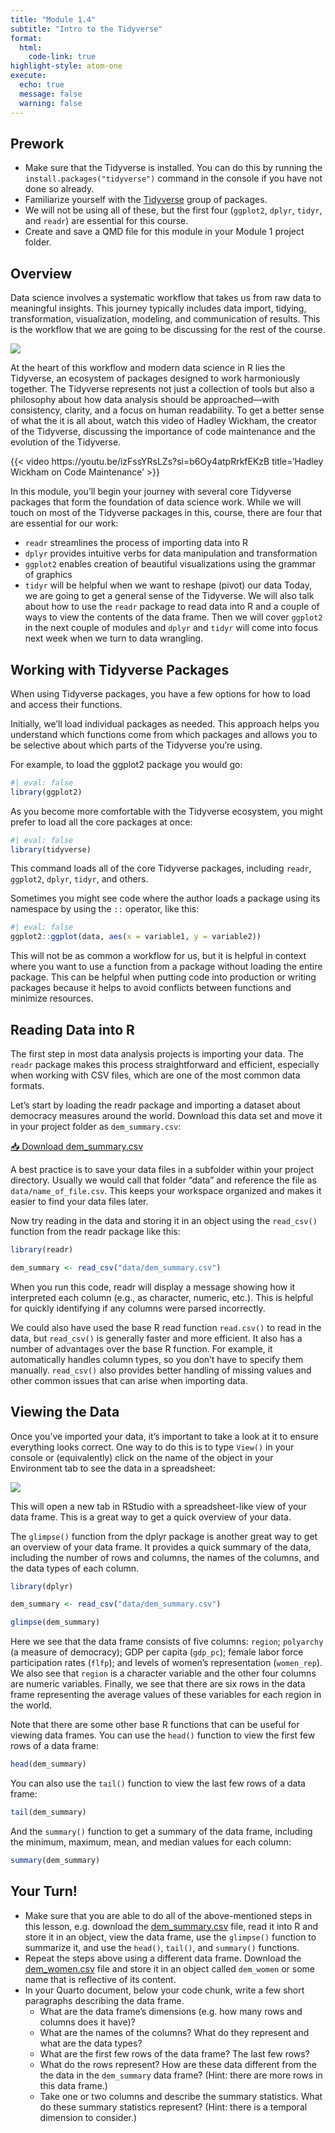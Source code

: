 ```yaml
---
title: "Module 1.4"
subtitle: "Intro to the Tidyverse"
format: 
  html:
    code-link: true
highlight-style: atom-one
execute: 
  echo: true
  message: false
  warning: false
---
```


::: {.callout-tip}
## Prework
- Make sure that the Tidyverse is installed. You can do this by running the `install.packages("tidyverse")` command in the console if you have not done so already.
- Familiarize yourself with the [Tidyverse](https://www.tidyverse.org/packages/) group of packages.
- We will not be using all of these, but the first four (`ggplot2`, `dplyr`, `tidyr`, and `readr`) are essential for this course.
- Create and save a QMD file for this module in your Module 1 project folder.
:::

## Overview

Data science involves a systematic workflow that takes us from raw data to meaningful insights. This journey typically includes data import, tidying, transformation, visualization, modeling, and communication of results. This is the workflow that we are going to be discussing for the rest of the course. 

![ ](images/ds-workflow.png)

At the heart of this workflow and modern data science in R lies the Tidyverse, an ecosystem of packages designed to work harmoniously together. The Tidyverse represents not just a collection of tools but also a philosophy about how data analysis should be approached—with consistency, clarity, and a focus on human readability. To get a better sense of what the it is all about, watch this video of Hadley Wickham, the creator of the Tidyverse, discussing the importance of code maintenance and the evolution of the Tidyverse.

{{< video https://youtu.be/izFssYRsLZs?si=b6Oy4atpRrkfEKzB title='Hadley Wickham on Code Maintenance' >}}

In this module, you'll begin your journey with several core Tidyverse packages that form the foundation of data science work. While we will touch on most of the Tidyverse packages in this, course, there are four that are essential for our work:

- `readr` streamlines the process of importing data into R
- `dplyr` provides intuitive verbs for data manipulation and transformation
- `ggplot2` enables creation of beautiful visualizations using the grammar of graphics
- `tidyr` will be helpful when we want to reshape (pivot) our data 
Today, we are going to get a general sense of the Tidyverse. We will also talk about how to use the `readr` package to read data into R and a couple of ways to view the contents of the data frame. Then we will cover `ggplot2` in the next couple of modules and `dplyr` and `tidyr` will come into focus next week when we turn to data wrangling. 

## Working with Tidyverse Packages

When using Tidyverse packages, you have a few options for how to load and access their functions.

Initially, we'll load individual packages as needed. This approach helps you understand which functions come from which packages and allows you to be selective about which parts of the Tidyverse you're using.

For example, to load the ggplot2 package you would go:

```r
#| eval: false
library(ggplot2)
```

As you become more comfortable with the Tidyverse ecosystem, you might prefer to load all the core packages at once:

```r
#| eval: false
library(tidyverse)
```

This command loads all of the core Tidyverse packages, including `readr`, `ggplot2`, `dplyr`, `tidyr`, and others.

Sometimes you might see code where the author loads a package using its namespace by using the `::` operator, like this:

```r
#| eval: false
ggplot2::ggplot(data, aes(x = variable1, y = variable2))
```

This will not be as common a workflow for us, but it is helpful in context where you want to use a function from a package without loading the entire package. This can be helpful when putting code into production or writing packages because it helps to avoid conflicts between functions and minimize resources.

## Reading Data into R

The first step in most data analysis projects is importing your data. The `readr` package makes this process straightforward and efficient, especially when working with CSV files, which are one of the most common data formats.

Let's start by loading the readr package and importing a dataset about democracy measures around the world. Download this data set and move it in your project folder as `dem_summary.csv`: 

<a href="data/dem_summary.csv" download>📥 Download dem_summary.csv</a>

A best practice is to save your data files in a subfolder within your project directory. Usually we would call that folder "data" and reference the file as `data/name_of_file.csv`. This keeps your workspace organized and makes it easier to find your data files later.

Now try reading in the data and storing it in an object using the `read_csv()` function from the readr package like this:

```r
library(readr)

dem_summary <- read_csv("data/dem_summary.csv")
```

When you run this code, readr will display a message showing how it interpreted each column (e.g., as character, numeric, etc.). This is helpful for quickly identifying if any columns were parsed incorrectly.

::: {.callout-note}
We could also have used the base R read function `read.csv()` to read in the data, but `read_csv()` is generally faster and more efficient. It also has a number of advantages over the base R function. For example, it automatically handles column types, so you don't have to specify them manually. `read_csv()` also provides better handling of missing values and other common issues that can arise when importing data.
:::

## Viewing the Data

Once you've imported your data, it's important to take a look at it to ensure everything looks correct. One way to do this is to type `View()` in your console or (equivalently) click on the name of the object in your Environment tab to see the data in a spreadsheet:

![](images/view_df.gif){fig-align="center"}

This will open a new tab in RStudio with a spreadsheet-like view of your data frame. This is a great way to get a quick overview of your data.

The `glimpse()` function from the dplyr package is another great way to get an overview of your data frame. It provides a quick summary of the data, including the number of rows and columns, the names of the columns, and the data types of each column.

```r
library(dplyr)

dem_summary <- read_csv("data/dem_summary.csv")

glimpse(dem_summary)
```

Here we see that the data frame consists of five columns: `region`; `polyarchy` (a measure of democracy); GDP per capita (`gdp_pc`); female labor force participation rates (`flfp`); and levels of women's representation (`women_rep`). We also see that `region` is a character variable and the other four columns are numeric variables. Finally, we see that there are six rows in the data frame representing the average values of these variables for each region in the world.

Note that there are some other base R functions that can be useful for viewing data frames. You can use the `head()` function to view the first few rows of a data frame:

```r
head(dem_summary)
```

You can also use the `tail()` function to view the last few rows of a data frame:

```r
tail(dem_summary)
```

And the `summary()` function to get a summary of the data frame, including the minimum, maximum, mean, and median values for each column:

```r
summary(dem_summary)
```

## Your Turn! 

- Make sure that you are able to do all of the above-mentioned steps in this lesson, e.g. download the [dem_summary.csv](data/dem_summary.csv) file, read it into R and store it in an object, view the data frame, use the `glimpse()` function to summarize it, and use the `head()`, `tail()`, and `summary()` functions.
- Repeat the steps above using a different data frame. Download the [dem_women.csv](data/dem_women.csv) file and store it in an object called `dem_women` or some name that is reflective of its content.
- In your Quarto document, below your code chunk, write a few short paragraphs describing the data frame. 
  - What are the data frame's dimensions (e.g. how many rows and columns does it have)? 
  - What are the names of the columns? What do they represent and what are the data types? 
  - What are the first few rows of the data frame? The last few rows?
  - What do the rows represent? How are these data different from the the data in the `dem_summary` data frame? (Hint: there are more rows in this data frame.)
  - Take one or two columns and describe the summary statistics. What do these summary statistics represent? (Hint: there is a temporal dimension to consider.)











